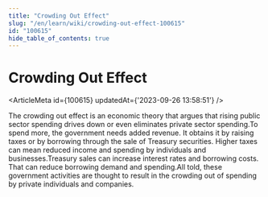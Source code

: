 ```yaml
---
title: "Crowding Out Effect"
slug: "/en/learn/wiki/crowding-out-effect-100615"
id: "100615"
hide_table_of_contents: true
---
```



# Crowding Out Effect

<ArticleMeta id={100615} updatedAt={'2023-09-26 13:58:51'} />
<div className='border-solid border-b border-t-0 my-4 border-[var(--ifm-color-gray-300)]' />

The crowding out effect is an economic theory that argues that rising public sector spending drives down or even eliminates private sector spending.To spend more, the government needs added revenue. It obtains it by raising taxes or by borrowing through the sale of Treasury securities. Higher taxes can mean reduced income and spending by individuals and businesses.Treasury sales can increase interest rates and borrowing costs. That can reduce borrowing demand and spending.All told, these government activities are thought to result in the crowding out of spending by private individuals and companies.
